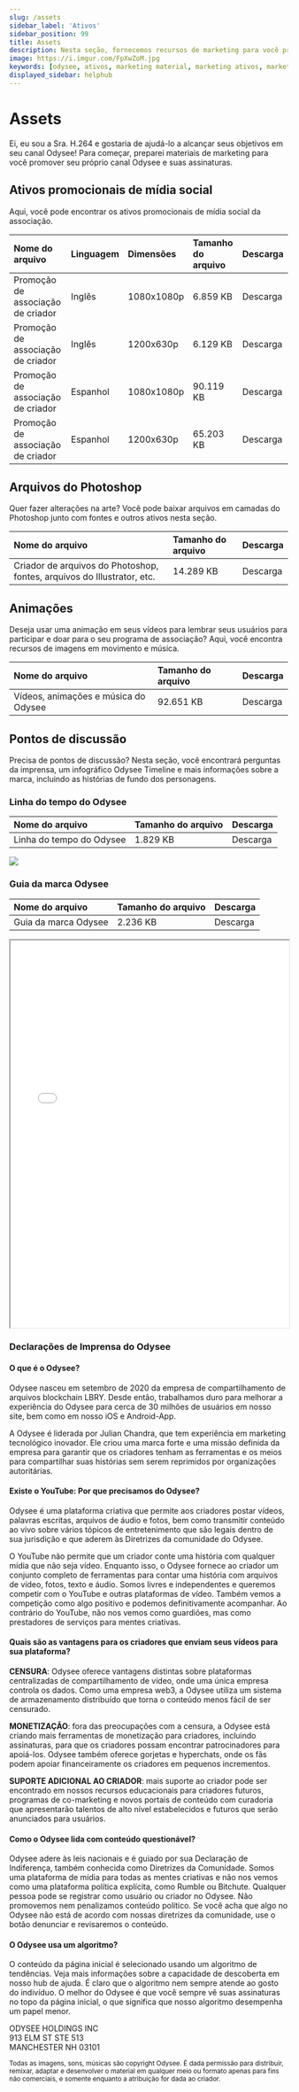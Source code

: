 ```yaml
---
slug: /assets
sidebar_label: 'Ativos'
sidebar_position: 99
title: Assets
description: Nesta seção, fornecemos recursos de marketing para você promover seu canal Odysee.
image: https://i.imgur.com/FpXwZoM.jpg
keywords: [odysee, ativos, marketing material, marketing ativos, marketing images, odysee image material]
displayed_sidebar: helphub
---
```


# Assets


<CharacterCard size="12">
	Ei, eu sou a Sra. H.264 e gostaria de ajudá-lo a alcançar seus objetivos em seu canal Odysee! Para começar, preparei materiais de marketing para você promover seu próprio canal Odysee e suas assinaturas.
</CharacterCard>

## Ativos promocionais de mídia social
Aqui, você pode encontrar os ativos promocionais de mídia social da associação.

<center>

| Nome do arquivo | Linguagem | Dimensões | Tamanho do arquivo | Descarga |
|:--|:--|:--|:--|:--|
|Promoção de associação de criador | Inglês | 1080x1080p | 6.859 KB | <PrimaryOdyseeButton url="https://help.odysee.tv/files/Creator_Membership_promotion_SM_English_1080x1080.zip">Descarga</PrimaryOdyseeButton> |
|Promoção de associação de criador| Inglês | 1200x630p | 6.129 KB | <PrimaryOdyseeButton url="https://help.odysee.tv/files/Creator_Membership_promotion_SM_English_1200x630.zip">Descarga</PrimaryOdyseeButton> |
|Promoção de associação de criador| Espanhol | 1080x1080p | 90.119 KB | <PrimaryOdyseeButton url="https://help.odysee.tv/files/Creator_Membership_promotion_SM_Spanish_1080x1080.zip">Descarga</PrimaryOdyseeButton> |
|Promoção de associação de criador| Espanhol | 1200x630p | 65.203 KB | <PrimaryOdyseeButton url="https://help.odysee.tv/files/Creator_Membership_promotion_SM_Spanish_1200x630.zip">Descarga</PrimaryOdyseeButton> |

</center>

## Arquivos do Photoshop
Quer fazer alterações na arte? Você pode baixar arquivos em camadas do Photoshop junto com fontes e outros ativos nesta seção.

<center>

| Nome do arquivo | Tamanho do arquivo | Descarga |
|:--|:--|:--|
|Criador de arquivos do Photoshop, fontes, arquivos do Illustrator, etc. | 14.289 KB | <PrimaryOdyseeButton url="https://help.odysee.tv/files/Creator Photoshop Files, Fonts, Illustrator Files, etc..zip">Descarga</PrimaryOdyseeButton> |

</center>

## Animações
Deseja usar uma animação em seus vídeos para lembrar seus usuários para participar e doar para o seu programa de associação? Aqui, você encontra recursos de imagens em movimento e música.

<center>

| Nome do arquivo | Tamanho do arquivo | Descarga |
|:--|:--|:--|
|Vídeos, animações e música do Odysee | 92.651 KB | <PrimaryOdyseeButton url="https://help.odysee.tv/files/Video-Animations-Music.zip">Descarga</PrimaryOdyseeButton> |

</center>


## Pontos de discussão
Precisa de pontos de discussão? Nesta seção, você encontrará perguntas da imprensa, um infográfico Odysee Timeline e mais informações sobre a marca, incluindo as histórias de fundo dos personagens.

### Linha do tempo do Odysee

<center>

| Nome do arquivo | Tamanho do arquivo | Descarga |
|:--|:--|:--|
|Linha do tempo do Odysee | 1.829 KB | <PrimaryOdyseeButton url="https://help.odysee.tv/img/OdyseeTimeline.jpg">Descarga</PrimaryOdyseeButton> |

</center>

<img src="/img/OdyseeTimeline.jpg"/>

### Guia da marca Odysee

<center>

|  Nome do arquivo | Tamanho do arquivo | Descarga |
|:--|:--|:--|
|Guia da marca Odysee | 2.236 KB | <PrimaryOdyseeButton url="https://help.odysee.tv/files/2022_Odysee_BrandGuide_Chracters.pdf">Descarga</PrimaryOdyseeButton> |

</center>

<iframe src="/files/2022_Odysee_BrandGuide_Chracters.pdf" border="0px#ffffff none" scrolling="yes" frameborder="1" marginheight="0px" marginwidth="0px" height="700px" width="100%" allowfullscreen></iframe>

### Declarações de Imprensa do Odysee

#### O que é o Odysee?
Odysee nasceu em setembro de 2020 da empresa de compartilhamento de arquivos blockchain LBRY. Desde então, trabalhamos duro para melhorar a experiência do Odysee para cerca de 30 milhões de usuários em nosso site, bem como em nosso iOS e Android-App.

A Odysee é liderada por Julian Chandra, que tem experiência em marketing tecnológico inovador. Ele criou uma marca forte e uma missão definida da empresa para garantir que os criadores tenham as ferramentas e os meios para compartilhar suas histórias sem serem reprimidos por organizações autoritárias.

#### Existe o YouTube: Por que precisamos do Odysee?
Odysee é uma plataforma criativa que permite aos criadores postar vídeos, palavras escritas, arquivos de áudio e fotos, bem como transmitir conteúdo ao vivo sobre vários tópicos de entretenimento que são legais dentro de sua jurisdição e que aderem às Diretrizes da comunidade do Odysee.

O YouTube não permite que um criador conte uma história com qualquer mídia que não seja vídeo. Enquanto isso, o Odysee fornece ao criador um conjunto completo de ferramentas para contar uma história com arquivos de vídeo, fotos, texto e áudio. Somos livres e independentes e queremos competir com o YouTube e outras plataformas de vídeo. Também vemos a competição como algo positivo e podemos definitivamente acompanhar. Ao contrário do YouTube, não nos vemos como guardiões, mas como prestadores de serviços para mentes criativas.

#### Quais são as vantagens para os criadores que enviam seus vídeos para sua plataforma?
**CENSURA**: Odysee oferece vantagens distintas sobre plataformas centralizadas de compartilhamento de vídeo, onde uma única empresa controla os dados. Como uma empresa web3, a Odysee utiliza um sistema de armazenamento distribuído que torna o conteúdo menos fácil de ser censurado.

**MONETIZAÇÃO**: fora das preocupações com a censura, a Odysee está criando mais ferramentas de monetização para criadores, incluindo assinaturas, para que os criadores possam encontrar patrocinadores para apoiá-los. Odysee também oferece gorjetas e hyperchats, onde os fãs podem apoiar financeiramente os criadores em pequenos incrementos.

**SUPORTE ADICIONAL AO CRIADOR**: mais suporte ao criador pode ser encontrado em nossos recursos educacionais para criadores futuros, programas de co-marketing e novos portais de conteúdo com curadoria que apresentarão talentos de alto nível estabelecidos e futuros que serão anunciados para usuários.

#### Como o Odysee lida com conteúdo questionável?
Odysee adere às leis nacionais e é guiado por sua Declaração de Indiferença, também conhecida como Diretrizes da Comunidade. Somos uma plataforma de mídia para todas as mentes criativas e não nos vemos como uma plataforma política explícita, como Rumble ou Bitchute. Qualquer pessoa pode se registrar como usuário ou criador no Odysee. Não promovemos nem penalizamos conteúdo político. Se você acha que algo no Odysee não está de acordo com nossas diretrizes da comunidade, use o botão denunciar e revisaremos o conteúdo.

#### O Odysee usa um algoritmo?
O conteúdo da página inicial é selecionado usando um algoritmo de tendências. Veja mais informações sobre a capacidade de descoberta em nosso hub de ajuda. É claro que o algoritmo nem sempre atende ao gosto do indivíduo. O melhor do Odysee é que você sempre vê suas assinaturas no topo da página inicial, o que significa que nosso algoritmo desempenha um papel menor.

ODYSEE HOLDINGS INC<br/>
913 ELM ST STE 513<br/>
MANCHESTER NH 03101

<sub>Todas as imagens, sons, músicas são copyright Odysee. É dada permissão para distribuir, remixar, adaptar e desenvolver o material em qualquer meio ou formato apenas para fins não comerciais, e somente enquanto a atribuição for dada ao criador.</sub>
